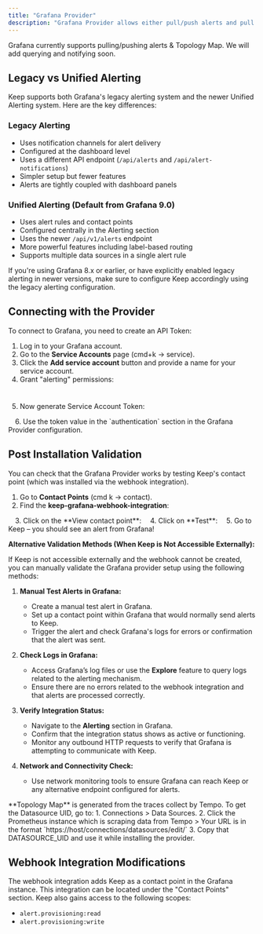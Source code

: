 ```yaml
---
title: "Grafana Provider"
description: "Grafana Provider allows either pull/push alerts and pull Topology Map from Grafana to Keep."
---
```


<Tip>Grafana currently supports pulling/pushing alerts & Topology Map. We will add querying and notifying soon.</Tip>

<AutoGeneratedSnippet />

## Legacy vs Unified Alerting

Keep supports both Grafana's legacy alerting system and the newer Unified Alerting system. Here are the key differences:

### Legacy Alerting
- Uses notification channels for alert delivery
- Configured at the dashboard level
- Uses a different API endpoint (`/api/alerts` and `/api/alert-notifications`)
- Simpler setup but fewer features
- Alerts are tightly coupled with dashboard panels

### Unified Alerting (Default from Grafana 9.0)
- Uses alert rules and contact points
- Configured centrally in the Alerting section
- Uses the newer `/api/v1/alerts` endpoint
- More powerful features including label-based routing
- Supports multiple data sources in a single alert rule

<Note>
If you're using Grafana 8.x or earlier, or have explicitly enabled legacy alerting in newer versions, make sure to configure Keep accordingly using the legacy alerting configuration.
</Note>

## Connecting with the Provider

To connect to Grafana, you need to create an API Token:

1. Log in to your Grafana account.
2. Go to the **Service Accounts** page (cmd+k -> service).
3. Click the **Add service account** button and provide a name for your service account.
4. Grant "alerting" permissions:

<Frame
    width="100"
  height="200">
  <img height="10" src="/images/grafana_sa.png" />
</Frame>

5. Now generate Service Account Token:

<Frame
    width="100"
  height="200">
  <img height="10" src="/images/grafana_sa_2.png" />
</Frame>
6. Use the token value in the `authentication` section in the Grafana Provider configuration.

## Post Installation Validation

You can check that the Grafana Provider works by testing Keep's contact point (which was installed via the webhook integration).

1. Go to **Contact Points** (cmd k -> contact).
2. Find the **keep-grafana-webhook-integration**:

<Frame
    width="100"
  height="200">
  <img height="10" src="/images/grafana_sa_3.png" />
</Frame>
3. Click on the **View contact point**:

<Frame
    width="100"
  height="200">
  <img height="10" src="/images/grafana_sa_4.png" />
</Frame>
4. Click on **Test**:

<Frame
    width="100"
  height="200">
  <img height="10" src="/images/grafana_sa_5.png" />
</Frame>
5. Go to Keep – you should see an alert from Grafana!

**Alternative Validation Methods (When Keep is Not Accessible Externally):**

If Keep is not accessible externally and the webhook cannot be created, you can manually validate the Grafana provider setup using the following methods:

1. **Manual Test Alerts in Grafana:**
   - Create a manual test alert in Grafana.
   - Set up a contact point within Grafana that would normally send alerts to Keep.
   - Trigger the alert and check Grafana's logs for errors or confirmation that the alert was sent.

2. **Check Logs in Grafana:**
   - Access Grafana’s log files or use the **Explore** feature to query logs related to the alerting mechanism.
   - Ensure there are no errors related to the webhook integration and that alerts are processed correctly.

3. **Verify Integration Status:**
   - Navigate to the **Alerting** section in Grafana.
   - Confirm that the integration status shows as active or functioning.
   - Monitor any outbound HTTP requests to verify that Grafana is attempting to communicate with Keep.

4. **Network and Connectivity Check:**
   - Use network monitoring tools to ensure Grafana can reach Keep or any alternative endpoint configured for alerts.

<Note>
**Topology Map** is generated from the traces collect by Tempo.
To get the Datasource UID, go to:
1. Connections > Data Sources.
2. Click the Prometheus instance which is scraping data from Tempo > Your URL is in the format `https://host/connections/datasources/edit/<DATASOURCE_UID>`
3. Copy that DATASOURCE_UID and use it while installing the provider.
</Note>

## Webhook Integration Modifications

The webhook integration adds Keep as a contact point in the Grafana instance. This integration can be located under the "Contact Points" section. Keep also gains access to the following scopes:
- `alert.provisioning:read`
- `alert.provisioning:write`
